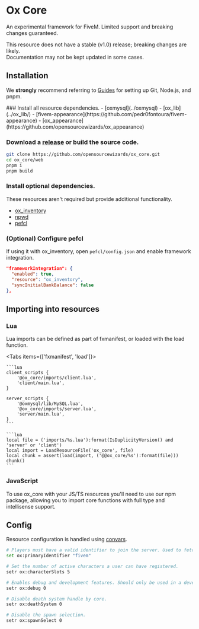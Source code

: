 
# Ox Core

<ResourceLinks repo="https://github.com/opensourcewizards/ox_core" />

An experimental framework for FiveM. Limited support and breaking changes guaranteed.

<Callout type="warning">

This resource does not have a stable (v1.0) release; breaking changes are likely.  
Documentation may not be kept updated in some cases.

</Callout>

## Installation

<Callout type="info">

We **strongly** recommend referring to [Guides](../guides) for setting up Git, Node.js, and pnpm.

</Callout>

<Steps>
### Install all resource dependencies.
- [oxmysql](../oxmysql)
- [ox_lib](../ox_lib/)
- [fivem-appearance](https://github.com/pedr0fontoura/fivem-appearance)
- [ox_appearance](https://github.com/opensourcewizards/ox_appearance)

### Download a [release](https://github.com/opensourcewizards/ox_core/releases) or build the source code.

```bash
git clone https://github.com/opensourcewizards/ox_core.git
cd ox_core/web
pnpm i
pnpm build
```

### Install optional dependencies.

These resources aren't required but provide additional functionality.

- [ox_inventory](../ox_inventory/)
- [npwd](https://github.com/project-error/npwd)
- [pefcl](https://github.com/project-error/pefcl)

### (Optional) Configure pefcl

If using it with ox_inventory, open `pefcl/config.json` and enable framework integration.

```json
"frameworkIntegration": {
  "enabled": true,
  "resource": "ox_inventory",
  "syncInitialBankBalance": false
},
```

</Steps>

## Importing into resources

### Lua

Lua imports can be defined as part of fxmanifest, or loaded with the load function.

<Tabs items={['fxmanifest', 'load']}>
  <Tab>

    ```lua
    client_scripts {
        '@ox_core/imports/client.lua',
        'client/main.lua',
    }

    server_scripts {
        '@oxmysql/lib/MySQL.lua',
        '@ox_core/imports/server.lua',
        'server/main.lua',
    }
    ```

  </Tab>
  <Tab>

    ```lua
    local file = ('imports/%s.lua'):format(IsDuplicityVersion() and 'server' or 'client')
    local import = LoadResourceFile('ox_core', file)
    local chunk = assert(load(import, ('@@ox_core/%s'):format(file)))
    chunk()
    ```

  </Tab>
</Tabs>

### JavaScript

To use ox_core with your JS/TS resources you'll need to use our npm package, allowing you to import core functions with full type and intellisense support.

<NpmButton link="https://www.npmjs.com/package/@opensourcewizards/ox_core" />

## Config

Resource configuration is handled using [convars](https://docs.fivem.net/docs/scripting-reference/convars/).

```bash
# Players must have a valid identifier to join the server. Used to fetch userid from the database.
set ox:primaryIdentifier "fivem"

# Set the number of active characters a user can have registered.
setr ox:characterSlots 5

# Enables debug and development features. Should only be used in a development environment.
setr ox:debug 0

# Disable death system handle by core.
setr ox:deathSystem 0

# Disable the spawn selection.
setr ox:spawnSelect 0
```
